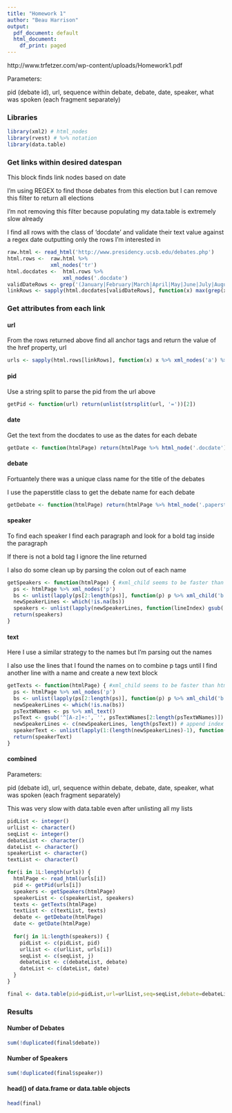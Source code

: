 ```yaml
---
title: "Homework 1"
author: "Beau Harrison"
output:
  pdf_document: default
  html_document:
    df_print: paged
---
```


http://www.trfetzer.com/wp-content/uploads/Homework1.pdf

Parameters:

pid (debate id), url, sequence within debate, debate, date, speaker, what was spoken (each fragment separately)

### Libraries

```r
library(xml2) # html_nodes
library(rvest) # %>% notation
library(data.table)
```

### Get links within desired datespan

This block finds link nodes based on date

I'm using REGEX to find those debates from this election but I can remove this filter to return all elections

I'm not removing this filter because populating my data.table is extremely slow already

I find all rows with the class of 'docdate' and validate their text value against a regex date outputting only the rows I'm interested in

```r
raw.html <- read_html('http://www.presidency.ucsb.edu/debates.php')
html.rows <-  raw.html %>%
              xml_nodes('tr')
html.docdates <-  html.rows %>%
                  xml_nodes('.docdate')
validDateRows <- grep('(January|February|March|April|May|June|July|August|September|October|November|December) [0-9]*(st|nd|rd|th)?, (2015|2016)', html.docdates)
linkRows <- sapply(html.docdates[validDateRows], function(x) max(grep(x, html.rows)))
```

### Get attributes from each link

#### url

From the rows returned above find all anchor tags and return the value of the href property, url

```r
urls <- sapply(html.rows[linkRows], function(x) x %>% xml_nodes('a') %>% xml_attr('href'))
```

#### pid

Use a string split to parse the pid from the url above

```r
getPid <- function(url) return(unlist(strsplit(url, '='))[2])
```

#### date

Get the text from the docdates to use as the dates for each debate

```r
getDate <- function(htmlPage) return(htmlPage %>% html_node('.docdate') %>% xml_text())
```

#### debate

Fortuantely there was a unique class name for the title of the debates

I use the paperstitle class to get the debate name for each debate

```r
getDebate <- function(htmlPage) return(htmlPage %>% html_node('.paperstitle') %>% xml_text())
```

#### speaker

To find each speaker I find each paragraph and look for a bold tag inside the paragraph

If there is not a bold tag I ignore the line returned

I also do some clean up by parsing the colon out of each name

```r
getSpeakers <- function(htmlPage) { #xml_child seems to be faster than html_node
  ps <- htmlPage %>% xml_nodes('p')
  bs <- unlist(lapply(ps[2:length(ps)], function(p) p %>% xml_child('b') %>% xml_text()))
  newSpeakerLines <- which(!is.na(bs))
  speakers <- unlist(lapply(newSpeakerLines, function(lineIndex) gsub(':','',bs[lineIndex])))
  return(speakers)
}
```

#### text

Here I use a similar strategy to the names but I'm parsing out the names

I also use the lines that I found the names on to combine p tags until I find another line with a name and create a new text block

```r
getTexts <- function(htmlPage) { #xml_child seems to be faster than html_node
  ps <- htmlPage %>% xml_nodes('p')
  bs <- unlist(lapply(ps[2:length(ps)], function(p) p %>% xml_child('b') %>% xml_text()))
  newSpeakerLines <- which(!is.na(bs))
  psTextWNames <- ps %>% xml_text()
  psText <- gsub('^[A-z]+:', '', psTextWNames[2:length(psTextWNames)]) # parse out names
  newSpeakerLines <- c(newSpeakerLines, length(psText)) # append index for last line of text
  speakerText <- unlist(lapply(1:(length(newSpeakerLines)-1), function(lineNumber) paste(psText[newSpeakerLines[lineNumber]:(newSpeakerLines[lineNumber+1]-1)], sep = ' ', collapse = '')))
  return(speakerText)
}
```

#### combined

Parameters:

pid (debate id), url, sequence within debate, debate, date, speaker, what was spoken (each fragment separately)

This was very slow with data.table even after unlisting all my lists

```r
pidList <- integer()
urlList <- character()
seqList <- integer()
debateList <- character()
dateList <- character()
speakerList <- character()
textList <- character()

for(i in 1L:length(urls)) {
  htmlPage <- read_html(urls[i])
  pid <- getPid(urls[i])
  speakers <- getSpeakers(htmlPage)
  speakerList <- c(speakerList, speakers)
  texts <- getTexts(htmlPage)
  textList <- c(textList, texts)
  debate <- getDebate(htmlPage)
  date <- getDate(htmlPage)
  
  for(j in 1L:length(speakers)) {
    pidList <- c(pidList, pid)
    urlList <- c(urlList, urls[i])
    seqList <- c(seqList, j)
    debateList <- c(debateList, debate)
    dateList <- c(dateList, date)
  }
}

final <- data.table(pid=pidList,url=urlList,seq=seqList,debate=debateList,date=dateList,speaker=speakerList,text=textList)
```

### Results

#### Number of Debates

```r
sum(!duplicated(final$debate))
```

#### Number of Speakers

```r
sum(!duplicated(final$speaker))
```

#### head() of data.frame or data.table objects

```r
head(final)
```
